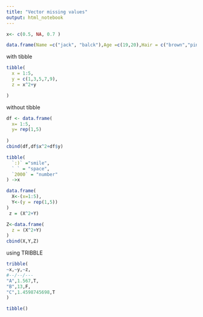 ---
title: "Vector missing values"
output: html_notebook
---



```{r}
x<- c(0.5, NA, 0.7 )


```


```{r}
data.frame(Name =c("jack", "balck"),Age =c(19,20),Hair = c("brown","pink")) 

```


with tibble


```{r}
tibble(
  x = 1:5,
  y = c(1,3,5,7,9),
  z = x^2+y

)
```


without tibble 

```{r}
df <- data.frame(
  x= 1:5,
  y= rep(1,5)
  
)
cbind(df,df$x^2+df$y)
```



```{r}
tibble(
  `:)` ="smile",
  ` ` = "space",
  `2000` = "number"
) ->x
```

```{r}
data.frame(
  X<-(x=1:5),
  Y<-(y = rep(1,5))
)
 z = (X^2+Y) 
```


```{r}
Z<-data.frame(
  z = (X^2+Y)
)
cbind(X,Y,Z)

```

using TRIBBLE

```{r}
tribble(
~x,~y,~z,
#--/--/---
"A",1.567,T,
"B",13,F,
"C",1.4598745698,T
)
```

```{r}
tibble()
```

